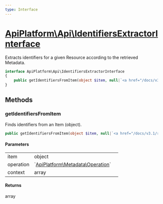 ```yaml
---
type: Interface
---
```


# [ApiPlatform\Api\IdentifiersExtractorInterface](/docs/v3.1/reference/Api/IdentifiersExtractorInterface)

Extracts identifiers for a given Resource according to the retrieved Metadata.


```php
interface ApiPlatform\Api\IdentifiersExtractorInterface
{
    public getIdentifiersFromItem(object $item, null|`<a href="/docs/v3.1/reference/Metadata/Operation">ApiPlatform\Metadata\Operation</a>` $operation, array $context): array
}
```
## Methods

### getIdentifiersFromItem

Finds identifiers from an Item (object).

```php
public getIdentifiersFromItem(object $item, null|`<a href="/docs/v3.1/reference/Metadata/Operation">ApiPlatform\Metadata\Operation</a>` $operation, array $context): array
```

#### Parameters

<table><tbody>
<tr><td>item</td><td>object</td><td></td></tr><tr><td>operation</td><td>`<a href="/docs/v3.1/reference/Metadata/Operation">ApiPlatform\Metadata\Operation</a>`</td><td></td></tr><tr><td>context</td><td>array</td><td></td></tr>
</tbody>
</table>

#### Returns

array
